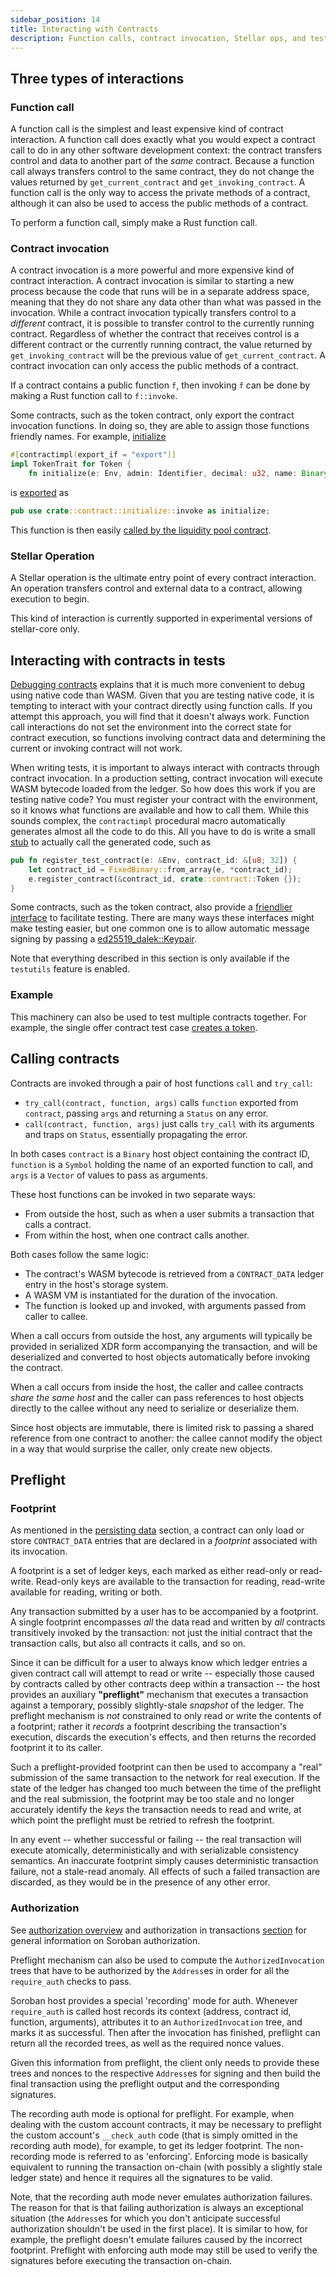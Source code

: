 ```yaml
---
sidebar_position: 14
title: Interacting with Contracts
description: Function calls, contract invocation, Stellar ops, and testing.
---
```


## Three types of interactions

### Function call

A function call is the simplest and least expensive kind of contract interaction. A function call does exactly what you would expect a contract call to do in any other software development context: the contract transfers control and data to another part of the _same_ contract. Because a function call always transfers control to the same contract, they do not change the values returned by `get_current_contract` and `get_invoking_contract`. A function call is the only way to access the private methods of a contract, although it can also be used to access the public methods of a contract.

To perform a function call, simply make a Rust function call.

### Contract invocation

A contract invocation is a more powerful and more expensive kind of contract interaction. A contract invocation is similar to starting a new process because the code that runs will be in a separate address space, meaning that they do not share any data other than what was passed in the invocation. While a contract invocation typically transfers control to a _different_ contract, it is possible to transfer control to the currently running contract. Regardless of whether the contract that receives control is a different contract or the currently running contract, the value returned by `get_invoking_contract` will be the previous value of `get_current_contract`. A contract invocation can only access the public methods of a contract.

If a contract contains a public function `f`, then invoking `f` can be done by making a Rust function call to `f::invoke`.

Some contracts, such as the token contract, only export the contract invocation functions. In doing so, they are able to assign those functions friendly names. For example, [initialize](https://github.com/stellar/soroban-token-contract/blob/42380647bb817bf01c739c19286f18be881e0e41/src/contract.rs#L55-L57)

```rust
#[contractimpl(export_if = "export")]
impl TokenTrait for Token {
    fn initialize(e: Env, admin: Identifier, decimal: u32, name: Binary, symbol: Binary) {
```

is [exported](https://github.com/stellar/soroban-token-contract/blob/42380647bb817bf01c739c19286f18be881e0e41/src/lib.rs#L26) as

```rust
pub use crate::contract::initialize::invoke as initialize;
```

This function is then easily [called by the liquidity pool contract](https://github.com/stellar/soroban-examples/blob/4060d3bd5ee7846020b68ee583665a4d4cf4b315/liquidity_pool/src/lib.rs#L164-L171).

### Stellar Operation

A Stellar operation is the ultimate entry point of every contract interaction. An operation transfers control and external data to a contract, allowing execution to begin.

This kind of interaction is currently supported in experimental versions of stellar-core only.

## Interacting with contracts in tests

[Debugging contracts](debugging) explains that it is much more convenient to debug using native code than WASM. Given that you are testing native code, it is tempting to interact with your contract directly using function calls. If you attempt this approach, you will find that it doesn't always work. Function call interactions do not set the environment into the correct state for contract execution, so functions involving contract data and determining the current or invoking contract will not work.

When writing tests, it is important to always interact with contracts through contract invocation. In a production setting, contract invocation will execute WASM bytecode loaded from the ledger. So how does this work if you are testing native code? You must register your contract with the environment, so it knows what functions are available and how to call them. While this sounds complex, the `contractimpl` procedural macro automatically generates almost all the code to do this. All you have to do is write a small [stub](https://github.com/stellar/soroban-token-contract/blob/42380647bb817bf01c739c19286f18be881e0e41/src/testutils.rs#L12-L15) to actually call the generated code, such as

```rust
pub fn register_test_contract(e: &Env, contract_id: &[u8; 32]) {
    let contract_id = FixedBinary::from_array(e, *contract_id);
    e.register_contract(&contract_id, crate::contract::Token {});
}
```

Some contracts, such as the token contract, also provide a [friendlier interface](https://github.com/stellar/soroban-token-contract/blob/42380647bb817bf01c739c19286f18be881e0e41/src/testutils.rs#L26-L191) to facilitate testing. There are many ways these interfaces might make testing easier, but one common one is to allow automatic message signing by passing a [ed25519_dalek::Keypair](https://docs.rs/ed25519-dalek/latest/ed25519_dalek/struct.Keypair.html).

Note that everything described in this section is only available if the `testutils` feature is enabled.

### Example

This machinery can also be used to test multiple contracts together. For example, the single offer contract test case [creates a token](https://github.com/stellar/soroban-examples/blob/56fef787395b5aed7cd7b19772cca28e21b3feb5/single_offer/src/test.rs#L22).

## Calling contracts

Contracts are invoked through a pair of host functions `call` and `try_call`:

- `try_call(contract, function, args)` calls `function` exported from `contract`, passing `args` and returning a `Status` on any error.
- `call(contract, function, args)` just calls `try_call` with its arguments and traps on `Status`, essentially propagating the error.

In both cases `contract` is a `Binary` host object containing the contract ID, `function` is a `Symbol` holding the name of an exported function to call, and `args` is a `Vector` of values to pass as arguments.

These host functions can be invoked in two separate ways:

- From outside the host, such as when a user submits a transaction that calls a contract.
- From within the host, when one contract calls another.

Both cases follow the same logic:

- The contract's WASM bytecode is retrieved from a `CONTRACT_DATA` ledger entry in the host's storage system.
- A WASM VM is instantiated for the duration of the invocation.
- The function is looked up and invoked, with arguments passed from caller to callee.

When a call occurs from outside the host, any arguments will typically be provided in serialized XDR form accompanying the transaction, and will be deserialized and converted to host objects automatically before invoking the contract.

When a call occurs from inside the host, the caller and callee contracts _share the same host_ and the caller can pass references to host objects directly to the callee without any need to serialize or deserialize them.

Since host objects are immutable, there is limited risk to passing a shared reference from one contract to another: the callee cannot modify the object in a way that would surprise the caller, only create new objects.

## Preflight

### Footprint

As mentioned in the [persisting data](../data-management/persisting-data.mdx) section, a contract can only load or store `CONTRACT_DATA` entries that are declared in a _footprint_ associated with its invocation.

A footprint is a set of ledger keys, each marked as either read-only or read-write. Read-only keys are available to the transaction for reading, read-write available for reading, writing or both.

Any transaction submitted by a user has to be accompanied by a footprint. A single footprint encompasses _all_ the data read and written by _all_ contracts transitively invoked by the transaction: not just the initial contract that the transaction calls, but also all contracts it calls, and so on.

Since it can be difficult for a user to always know which ledger entries a given contract call will attempt to read or write -- especially those caused by contracts called by other contracts deep within a transaction -- the host provides an auxiliary **"preflight"** mechanism that executes a transaction against a temporary, possibly slightly-stale _snapshot_ of the ledger. The preflight mechanism is _not_ constrained to only read or write the contents of a footprint; rather it _records_ a footprint describing the transaction's execution, discards the execution's effects, and then returns the recorded footprint it to its caller.

Such a preflight-provided footprint can then be used to accompany a "real" submission of the same transaction to the network for real execution. If the state of the ledger has changed too much between the time of the preflight and the real submission, the footprint may be too stale and no longer accurately identify the _keys_ the transaction needs to read and write, at which point the preflight must be retried to refresh the footprint.

In any event -- whether successful or failing -- the real transaction will execute atomically, deterministically and with serializable consistency semantics. An inaccurate footprint simply causes deterministic transaction failure, not a stale-read anomaly. All effects of such a failed transaction are discarded, as they would be in the presence of any other error.

### Authorization

See [authorization overview](../contract-development/authorization.mdx) and authorization in transactions [section][auth-data] for general information on Soroban authorization.

[auth-data]: ../../how-to-guides/stellar-interactions/invoking-contracts-with-transactions.mdx#authorization-data

Preflight mechanism can also be used to compute the `AuthorizedInvocation` trees that have to be authorized by the `Address`es in order for all the `require_auth` checks to pass.

Soroban host provides a special 'recording' mode for auth. Whenever `require_auth` is called host records its context (address, contract id, function, arguments), attributes it to an `AuthorizedInvocation` tree, and marks it as successful. Then after the invocation has finished, preflight can return all the recorded trees, as well as the required nonce values.

Given this information from preflight, the client only needs to provide these trees and nonces to the respective `Address`es for signing and then build the final transaction using the preflight output and the corresponding signatures.

The recording auth mode is optional for preflight. For example, when dealing with the custom account contracts, it may be necessary to preflight the custom account's `__check_auth` code (that is simply omitted in the recording auth mode), for example, to get its ledger footprint. The non-recording mode is referred to as 'enforcing'. Enforcing mode is basically equivalent to running the transaction on-chain (with possibly a slightly stale ledger state) and hence it requires all the signatures to be valid.

Note, that the recording auth mode never emulates authorization failures. The reason for that is that failing authorization is always an exceptional situation (the `Address`es for which you don't anticipate successful authorization shouldn't be used in the first place). It is similar to how, for example, the preflight doesn't emulate failures caused by the incorrect footprint. Preflight with enforcing auth mode may still be used to verify the signatures before executing the transaction on-chain.
